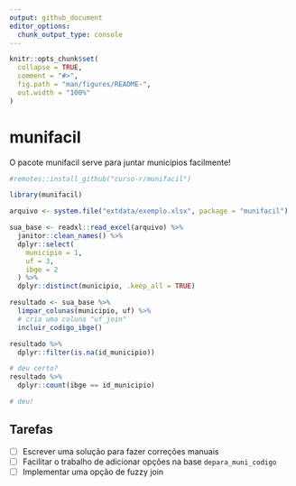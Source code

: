```yaml
---
output: github_document
editor_options: 
  chunk_output_type: console
---
```


<!-- README.md is generated from README.Rmd. Please edit that file -->

```r
knitr::opts_chunk$set(
  collapse = TRUE,
  comment = "#>",
  fig.path = "man/figures/README-",
  out.width = "100%"
)
```

# munifacil

<!-- badges: start -->
<!-- badges: end -->

O pacote munifacil serve para juntar municipios facilmente!

```r

#remotes::install_github("curso-r/munifacil")

library(munifacil)

arquivo <- system.file("extdata/exemplo.xlsx", package = "munifacil")

sua_base <- readxl::read_excel(arquivo) %>% 
  janitor::clean_names() %>% 
  dplyr::select(
    municipio = 1, 
    uf = 3,
    ibge = 2
  ) %>% 
  dplyr::distinct(municipio, .keep_all = TRUE)

resultado <- sua_base %>% 
  limpar_colunas(municipio, uf) %>% 
  # cria uma coluna "uf_join"
  incluir_codigo_ibge()

resultado %>% 
  dplyr::filter(is.na(id_municipio))

# deu certo?
resultado %>% 
  dplyr::count(ibge == id_municipio)

# deu!
```


## Tarefas

- [ ] Escrever uma solução para fazer correções manuais
- [ ] Facilitar o trabalho de adicionar opções na base `depara_muni_codigo`
- [ ] Implementar uma opção de fuzzy join
